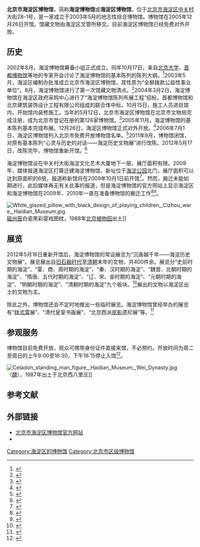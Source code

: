 {{Infobox Museum
|name          = 北京市海淀区博物馆<br>Haidian Museum
|image         = Haidian Museum.jpg
|imagesize     = 250px
|caption       = 海淀博物馆入口
|map_type      =
|map_caption   = 
|latitude      =
|longitude     =
|established   = 2003年5月
|dissolved     = 
|location      = [[北京市|北京市]][[海淀区|海淀区]][[中关村|中关村]]大街28-1号<br />{{Coord|39|58|31|N|116|18|44.5|E|display=inline,title}}
|type          = 地志性综合博物馆
|visitors      = 
|director      = 
|curator       = 
|publictransit = 
|website= {{URL|www.haidianmuseum.com}}
}}

'''北京市海淀区博物馆'''，简称'''海淀博物馆'''或'''海淀区博物馆'''，位于[[北京市|北京市]][[海淀区|海淀区]][[中关村|中关村]]大街28-1号，是一家成立于2003年5月的地志性综合博物馆。博物馆在2005年12月26日开馆。馆藏文物由海淀区文管所移交。目前海淀区博物馆已经免费对外开放。

==历史==
2002年8月，海淀博物馆筹备小组正式成立。同年10月17日，来自[[北京大学|北京大学]]、[[首都博物馆|首都博物馆]]等地的专家开会讨论了海淀博物馆的基本陈列的陈列大纲。<ref>{{cite web|title=2002年大事记|url=http://www.haidianmuseum.com/hdbwg/infoView.do?formAction=viewDetail&infoViewDetailBean.infoTypeCode=030005005&infoViewDetailBean.oid=325|work=北京市海淀区博物馆|accessdate=2012-07-15|archive-date=2016-03-04|archive-url=https://web.archive.org/web/20160304192749/http://www.haidianmuseum.com/hdbwg/infoView.do?formAction=viewDetail&infoViewDetailBean.infoTypeCode=030005005&infoViewDetailBean.oid=325|dead-url=yes}}</ref>2003年5月，海淀区编制办批准成立北京市海淀区博物馆，其性质为“全额拨款公益性事业单位”。8月，海淀博物馆进行了第一次馆藏文物清点。<ref>{{cite web|title=2003年大事记|url=http://www.haidianmuseum.com/hdbwg/infoView.do?formAction=viewDetail&infoViewDetailBean.infoTypeCode=030005005&infoViewDetailBean.oid=326|work=北京市海淀区博物馆|accessdate=2012-07-15}}{{dead link|date=2017年11月 |bot=InternetArchiveBot |fix-attempted=yes }}</ref>2004年3月2日，海淀博物馆在海淀区政府采购中心进行了“海淀博物馆陈列布展工程”招标，首都博物馆和北京建筑装饰设计工程有限公司组成的联合体中标。10月15日，施工人员进驻馆内，开始馆内装修施工。当年的5月12日，北京市海淀区博物馆在北京市文物局完成注册，成为北京市登记在册的第126家博物馆。<ref>{{cite web|title=2004年大事记|url=http://www.haidianmuseum.com/hdbwg/infoView.do?formAction=viewDetail&infoViewDetailBean.infoTypeCode=030005005&infoViewDetailBean.oid=327|work=北京市海淀区博物馆|accessdate=2012-07-15|archive-date=2016-03-04|archive-url=https://web.archive.org/web/20160304112542/http://www.haidianmuseum.com/hdbwg/infoView.do?formAction=viewDetail&infoViewDetailBean.infoTypeCode=030005005&infoViewDetailBean.oid=327|dead-url=yes}}</ref>2005年11月，海淀博物馆的基本陈列基本完成布展。12月26日，海淀区博物馆正式对外开放。<ref>{{cite web|title=2005年大事记|url=http://www.haidianmuseum.com/hdbwg/infoView.do?formAction=viewDetail&infoViewDetailBean.infoTypeCode=030005005&infoViewDetailBean.oid=328|work=北京市海淀区博物馆|accessdate=2012-07-15}}{{dead link|date=2017年11月 |bot=InternetArchiveBot |fix-attempted=yes }}</ref>2006年7月1日，海淀区博物馆列入北京市免费开放博物馆名单。<ref>{{cite web|title=2006年大事记|url=http://www.haidianmuseum.com/hdbwg/infoView.do?formAction=viewDetail&infoViewDetailBean.infoTypeCode=030005005&infoViewDetailBean.oid=329|work=北京市海淀区博物馆|accessdate=2012-07-15|archive-date=2016-03-05|archive-url=https://web.archive.org/web/20160305014707/http://www.haidianmuseum.com/hdbwg/infoView.do?formAction=viewDetail&infoViewDetailBean.infoTypeCode=030005005&infoViewDetailBean.oid=329|dead-url=yes}}</ref>2011年9月，博物馆闭馆，对原有基本陈列“心灵与历史的对话——海淀历史文物展”进行改陈。2012年5月17日，改陈完毕，博物馆重新开馆。<ref>{{cite news|title=开馆公告|url=http://www.haidianmuseum.com/hdbwg/infoView.do?formAction=viewDetail&infoViewDetailBean.infoTypeCode=030006&infoViewDetailBean.oid=824|accessdate=2012-07-15|newspaper=北京市海淀区博物馆|date=2012-05-09|deadurl=yes|archiveurl=https://web.archive.org/web/20160304201654/http://www.haidianmuseum.com/hdbwg/infoView.do?formAction=viewDetail&infoViewDetailBean.infoTypeCode=030006&infoViewDetailBean.oid=824|archivedate=2016-03-04}}</ref>

海淀博物馆设在中关村大街海淀文化艺术大厦地下一层，展厅面积有限。2009年，媒体报道海淀区打算迁建海淀博物馆，新址位于[[海淀公园|海淀公园]]北门，展厅面积可以达到原面积的6倍，报道称新馆将在2009年10月1日前开馆<ref>{{cite news|title=海淀博物馆将迁址海淀公园|url=http://beijing.qianlong.com/3825/2009/03/14/2540@4905492.htm|accessdate=2012-07-15|newspaper=千龙网|date=2009-03-14|archive-url=https://web.archive.org/web/20090417112251/http://beijing.qianlong.com/3825/2009/03/14/2540@4905492.htm|archive-date=2009-04-17|dead-url=yes}}</ref>。然而，搬迁未能如期进行，此后媒体再无有关此事的报道，但是海淀博物馆的官方网站上显示海淀区和海淀博物馆在2009年、2010年一直在准备博物馆的搬迁工作<ref>{{cite web|title=2009年大事记|url=http://www.haidianmuseum.com/hdbwg/infoView.do?formAction=viewDetail&infoViewDetailBean.infoTypeCode=030005005&infoViewDetailBean.oid=774|work=北京市海淀区博物馆|accessdate=2012-07-15}}{{dead link|date=2017年11月 |bot=InternetArchiveBot |fix-attempted=yes }}</ref><ref>{{cite web|title=2010年大事记|url=http://www.haidianmuseum.com/hdbwg/infoView.do?formAction=viewDetail&infoViewDetailBean.infoTypeCode=030005005&infoViewDetailBean.oid=775|work=北京市海淀区博物馆|accessdate=2012-07-15}}{{dead link|date=2017年11月 |bot=InternetArchiveBot |fix-attempted=yes }}</ref>。

[[File:White_glazed_pillow_with_black_design_of_playing_children,_Cizhou_ware,_Haidian_Museum.jpg|thumb]][[磁州窑|磁州窑]]白瓷黑彩婴戏图枕，1988年[[北京植物园|北京植物园]]出土]]

==展览==
2012年5月16日重新开馆后，海淀博物馆的常设展览为“沉香越千年——海淀历史文物展”。展览展出自[[旧石器时代|旧石器时代]]至[[清朝|清朝]]末年的文物，共400件余。展览分“史前时期的海淀”、“夏、商、周时期的海淀”、“秦、汉时期的海淀”、“魏晋、北朝时期的海淀”、“隋唐、五代时期的海淀”、“辽、宋、金时期的海淀”、“元朝时期的海淀”、“明朝时期的海淀”、“清朝时期的海淀”九个板块。<ref>{{cite web|title=沉香越千年——海淀历史文物展|url=http://www.haidianmuseum.com/hdbwg/infoView.do?formAction=viewDetail&infoViewDetailBean.infoTypeCode=030001001&infoViewDetailBean.oid=828|work=北京市海淀区博物馆|accessdate=2012-07-15}}{{dead link|date=2017年11月 |bot=InternetArchiveBot |fix-attempted=yes }}</ref>展出的文物以海淀区出土的文物为主。

除此之外，博物馆还会不定时地推出一些临时展览。海淀博物馆曾经举办的展览有“[[样式雷|样式雷]]展”、“清代皇室书画展”、“北京西派[[皮影|皮影]]遗珍展”等。<ref>{{cite web|title=展览回顾|url=http://www.haidianmuseum.com/hdbwg/infoView.do?infoViewBean.infoTypeCode=030001003|work=北京市海淀区博物馆|accessdate=2012-07-15}}{{dead link|date=2017年11月 |bot=InternetArchiveBot |fix-attempted=yes }}</ref>

==参观服务==
博物馆目前免费开放，观众可携带身份证件直接来馆，不必预约。开放时间为周二至周日的上午9:00至16:30，下午16:15停止入馆<ref>{{cite web |title = 我馆举办“沉香越千年——海淀历史文物展” |url = http://www.haidianmuseum.com/hdbwg/infoView.do?formAction=viewDetail&infoViewDetailBean.infoTypeCode=030006&infoViewDetailBean.oid=825|accessdate=2012-07-15 |website = 北京市海淀区博物馆 |date=2012-05-16 }}{{dead link|date=2017年11月 |bot=InternetArchiveBot |fix-attempted=yes }}</ref>。

[[File:Celadon_standing_man_figure,_Haidian_Museum,_Wei_Dynasty.jpg|thumb]]（[[曹魏|魏]]），1987年出土于北京西八里庄]]

== 参考文献 ==
{{Reflist|30em}}

== 外部链接 ==
{{Commons category|Haidian Museum}}
* [https://web.archive.org/web/20120604204325/http://www.haidianmuseum.com/ 北京市海淀区博物馆官方网站]
* {{sinaweibo|hdbwg}}

[[Category:海淀区的博物馆|Category:海淀区的博物馆]]
[[Category:北京市区级博物馆|Category:北京市区级博物馆]]